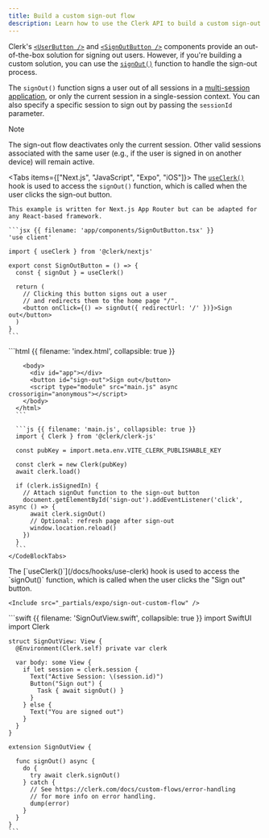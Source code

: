 ```yaml
---
title: Build a custom sign-out flow
description: Learn how to use the Clerk API to build a custom sign-out flow using Clerk's signOut() function.
---
```


<Include src="_partials/custom-flows-callout" />

Clerk's [`<UserButton />`](/docs/components/user/user-button) and [`<SignOutButton />`](/docs/components/unstyled/sign-out-button) components provide an out-of-the-box solution for signing out users. However, if you're building a custom solution, you can use the [`signOut()`](/docs/references/javascript/clerk#sign-out) function to handle the sign-out process.

The `signOut()` function signs a user out of all sessions in a [multi-session application](/docs/guides/secure/session-options#multi-session-applications), or only the current session in a single-session context. You can also specify a specific session to sign out by passing the `sessionId` parameter.

> [!NOTE]
> The sign-out flow deactivates only the current session. Other valid sessions associated with the same user (e.g., if the user is signed in on another device) will remain active.

<Tabs items={["Next.js", "JavaScript", "Expo", "iOS"]}>
  <Tab>
    The [`useClerk()`](/docs/hooks/use-clerk) hook is used to access the `signOut()` function, which is called when the user clicks the sign-out button.

    This example is written for Next.js App Router but can be adapted for any React-based framework.

    ```jsx {{ filename: 'app/components/SignOutButton.tsx' }}
    'use client'

    import { useClerk } from '@clerk/nextjs'

    export const SignOutButton = () => {
      const { signOut } = useClerk()

      return (
        // Clicking this button signs out a user
        // and redirects them to the home page "/".
        <button onClick={() => signOut({ redirectUrl: '/' })}>Sign out</button>
      )
    }
    ```
  </Tab>

  <Tab>
    <CodeBlockTabs options={["index.html", "main.js"]}>
      ```html {{ filename: 'index.html', collapsible: true }}
      <!doctype html>
      <html lang="en">
        <head>
          <meta charset="UTF-8" />
          <link rel="icon" type="image/svg+xml" href="/clerk.svg" />
          <meta name="viewport" content="width=device-width, initial-scale=1.0" />
          <title>Clerk + JavaScript App</title>
        </head>

        <body>
          <div id="app"></div>
          <button id="sign-out">Sign out</button>
          <script type="module" src="main.js" async crossorigin="anonymous"></script>
        </body>
      </html>
      ```

      ```js {{ filename: 'main.js', collapsible: true }}
      import { Clerk } from '@clerk/clerk-js'

      const pubKey = import.meta.env.VITE_CLERK_PUBLISHABLE_KEY

      const clerk = new Clerk(pubKey)
      await clerk.load()

      if (clerk.isSignedIn) {
        // Attach signOut function to the sign-out button
        document.getElementById('sign-out').addEventListener('click', async () => {
          await clerk.signOut()
          // Optional: refresh page after sign-out
          window.location.reload()
        })
      }
      ```
    </CodeBlockTabs>
  </Tab>

  <Tab>
    The [`useClerk()`](/docs/hooks/use-clerk) hook is used to access the `signOut()` function, which is called when the user clicks the "Sign out" button.

    <Include src="_partials/expo/sign-out-custom-flow" />
  </Tab>

  <Tab>
    ```swift {{ filename: 'SignOutView.swift', collapsible: true }}
    import SwiftUI
    import Clerk

    struct SignOutView: View {
      @Environment(Clerk.self) private var clerk

      var body: some View {
        if let session = clerk.session {
          Text("Active Session: \(session.id)")
          Button("Sign out") {
            Task { await signOut() }
          }
        } else {
          Text("You are signed out")
        }
      }
    }

    extension SignOutView {

      func signOut() async {
        do {
          try await clerk.signOut()
        } catch {
          // See https://clerk.com/docs/custom-flows/error-handling
          // for more info on error handling.
          dump(error)
        }
      }
    }
    ```
  </Tab>
</Tabs>
